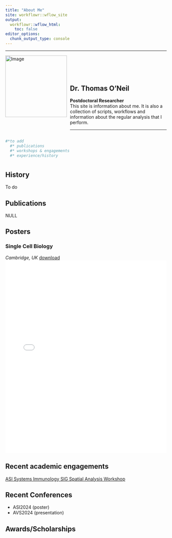 ```yaml
---
title: "About Me"
site: workflowr::wflow_site
output:
  workflowr::wflow_html:
    toc: false
editor_options:
  chunk_output_type: console
---
```




***  

<div style="text-align: left;">
  <img src="assets/headshot.jpg" alt="Image" style="width: 2in; float: left; margin-right: 10px;">
  <div style="overflow: hidden; padding-top: 12%;">

## Dr. Thomas O'Neil

**Postdoctoral Researcher**  
This site is information about me. It is also a collection of scripts, workflows and information about the regular analysis that I perform. 

  <hr>
  </div>

```r
#*to add
  #* publications
  #* workshops & engagements
  #* experience/history
```

# {.tabset .tabset-fade}

## History

To do

## Publications

NULL

## Posters

### Single Cell Biology

*Cambridge, UK*
[download](assets/about/SCB_OneilThomas.pdf)
<embed src="assets/about/SCB_OneilThomas.pdf" width="100%" height="600px" type="application/pdf">

## Recent academic engagements

[ASI Systems Immunology SIG Spatial Analysis Workshop](https://ghar1821.github.io/asi_spatial_workshop_2024/index.html)

## Recent Conferences

- ASI2024 (poster)
- AVS2024 (presentation)

## Awards/Scholarships




